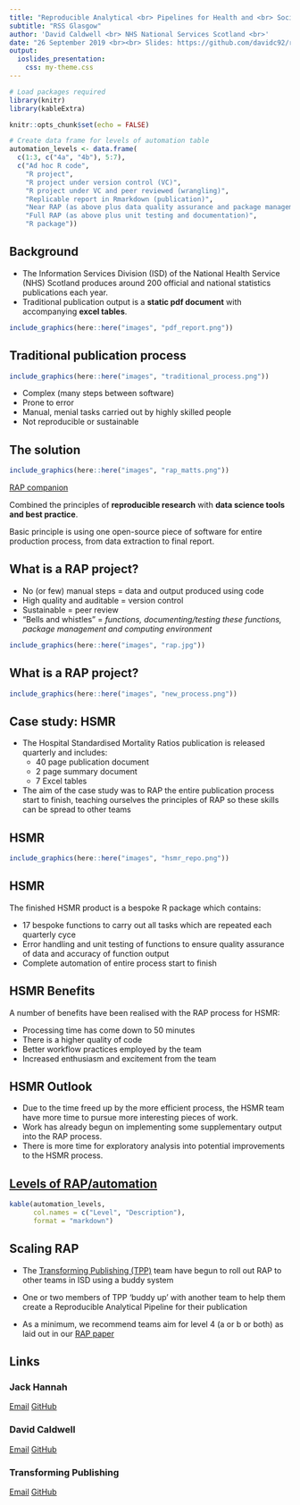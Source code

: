 ```yaml
---
title: "Reproducible Analytical <br> Pipelines for Health and <br> Social Care Publications"
subtitle: "RSS Glasgow"
author: 'David Caldwell <br> NHS National Services Scotland <br>'
date: "26 September 2019 <br><br> Slides: https://github.com/davidc92/rss-glasgow-2019"
output:
  ioslides_presentation:
    css: my-theme.css
---
```


```r
# Load packages required
library(knitr)
library(kableExtra)

knitr::opts_chunk$set(echo = FALSE)

# Create data frame for levels of automation table
automation_levels <- data.frame(
  c(1:3, c("4a", "4b"), 5:7),
  c("Ad hoc R code",
    "R project",
    "R project under version control (VC)",
    "R project under VC and peer reviewed (wrangling)",
    "Replicable report in Rmarkdown (publication)",
    "Near RAP (as above plus data quality assurance and package management)",
    "Full RAP (as above plus unit testing and documentation)",
    "R package"))
```


## Background

- The Information Services Division (ISD) of the National Health Service (NHS) Scotland produces around 200 official and national statistics publications each year.
- Traditional publication output is a **static pdf document** with accompanying **excel tables**.

```r
include_graphics(here::here("images", "pdf_report.png"))
```


## Traditional publication process

```r
include_graphics(here::here("images", "traditional_process.png"))
```

- Complex (many steps between software)
- Prone to error
- Manual, menial tasks carried out by highly skilled people
- Not reproducible or sustainable


## The solution

```r
include_graphics(here::here("images", "rap_matts.png"))
```

[RAP companion](https://ukgovdatascience.github.io/rap_companion/)

Combined the principles of **reproducible research** with **data science tools and best practice**.

Basic principle is using one open-source piece of software for entire production process, from data extraction to final report.


## What is a RAP project?

- No (or few) manual steps = data and output produced using code
- High quality and auditable = version control
- Sustainable = peer review
- "Bells and whistles" = _functions, documenting/testing these functions, package management and computing environment_

```r
include_graphics(here::here("images", "rap.jpg"))
```


## What is a RAP project?

```r
include_graphics(here::here("images", "new_process.png"))
```


## Case study: HSMR

- The Hospital Standardised Mortality Ratios publication is released quarterly and includes:
    - 40 page publication document
    - 2 page summary document
    - 7 Excel tables
    
- The aim of the case study was to RAP the entire publication process start to finish, teaching ourselves the principles of RAP so these skills can be spread to other teams

## HSMR

```r
include_graphics(here::here("images", "hsmr_repo.png"))
```

## HSMR

The finished HSMR product is a bespoke R package which contains:

- 17 bespoke functions to carry out all tasks which are repeated each quarterly cyce
- Error handling and unit testing of functions to ensure quality assurance of data and accuracy of function output
- Complete automation of entire process start to finish


## HSMR Benefits

A number of benefits have been realised with the RAP process for HSMR:

- Processing time has come down to 50 minutes
- There is a higher quality of code
- Better workflow practices employed by the team
- Increased enthusiasm and excitement from the team

## HSMR Outlook

- Due to the time freed up by the more efficient process, the HSMR team have more time to pursue more interesting pieces of work.
- Work has already begun on implementing some supplementary output into the RAP process.
- There is more time for exploratory analysis into potential improvements to the HSMR process. 

## [Levels of RAP/automation](https://www.isdscotland.org/About-ISD/Methodologies/_docs/Reproducible_Analytical_Pipelines_paper_v1.4.pdf)

```r
kable(automation_levels,
      col.names = c("Level", "Description"),
      format = "markdown")
```


## Scaling RAP

- The [Transforming Publishing (TPP)](https://www.isdscotland.org/Products-and-Services/Transforming-Publishing-Programme/) team have begun to roll out RAP to other teams in ISD using a buddy system

- One or two members of TPP 'buddy up' with another team to help them create a Reproducible Analytical Pipeline for their publication

- As a minimum, we recommend teams aim for level 4 (a or b or both) as laid out in our [RAP paper](https://www.isdscotland.org/About-ISD/Methodologies/_docs/Reproducible_Analytical_Pipelines_paper_v1.4.pdf)


## Links

### Jack Hannah

[Email](mailto:jack.hannah1@nhs.net)
[GitHub](https://github.com/jackhannah95)

### David Caldwell

[Email](mailto:david.caldwell1@nhs.net)
[GitHub](https://github.com/davidc92)

### Transforming Publishing

[Email](mailto:nss.isdtransformingpublishing@nhs.net)
[GitHub](https://github.com/NHS-NSS-transforming-publications)